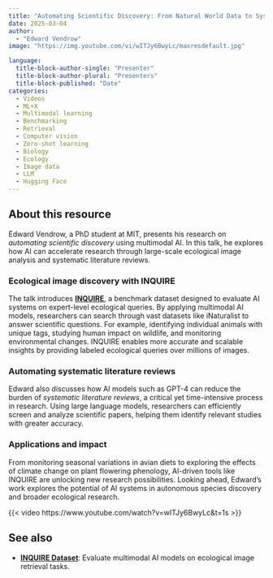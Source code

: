 ```yaml
---
title: "Automating Scientific Discovery: From Natural World Data to Systematic Literature Reviews"
date: 2025-03-04
author: 
  - "Edward Vendrow"
image: "https://img.youtube.com/vi/wITJy6BwyLc/maxresdefault.jpg"  

language: 
  title-block-author-single: "Presenter"
  title-block-author-plural: "Presenters"
  title-block-published: "Date"
categories:
  - Videos
  - ML+X
  - Multimodal learning
  - Benchmarking
  - Retrieval
  - Computer vision
  - Zero-shot learning
  - Biology
  - Ecology
  - Image data
  - LLM
  - Hugging Face
---
```

## About this resource
Edward Vendrow, a PhD student at MIT, presents his research on *automating scientific discovery* using multimodal AI. In this talk, he explores how AI can accelerate research through large-scale ecological image analysis and systematic literature reviews.

### Ecological image discovery with INQUIRE
The talk introduces **[INQUIRE](https://uw-madison-datascience.github.io/ML-X-Nexus/Toolbox/Data/INQUIRE.html)**, a benchmark dataset designed to evaluate AI systems on expert-level ecological queries. By applying multimodal AI models, researchers can search through vast datasets like iNaturalist to answer scientific questions. For example, identifying individual animals with unique tags, studying human impact on wildlife, and monitoring environmental changes. INQUIRE enables more accurate and scalable insights by providing labeled ecological queries over millions of images.

### Automating systematic literature reviews
Edward also discusses how AI models such as GPT-4 can reduce the burden of *systematic literature reviews*, a critical yet time-intensive process in research. Using large language models, researchers can efficiently screen and analyze scientific papers, helping them identify relevant studies with greater accuracy.

### Applications and impact
From monitoring seasonal variations in avian diets to exploring the effects of climate change on plant flowering phenology, AI-driven tools like INQUIRE are unlocking new research possibilities. Looking ahead, Edward's work explores the potential of AI systems in autonomous species discovery and broader ecological research.

{{< video https://www.youtube.com/watch?v=wITJy6BwyLc&t=1s >}}

## See also
- **[INQUIRE Dataset](https://uw-madison-datascience.github.io/ML-X-Nexus/Toolbox/Data/INQUIRE.html)**: Evaluate multimodal AI models on ecological image retrieval tasks.

